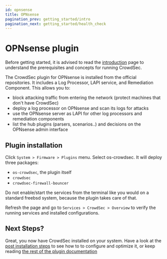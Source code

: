```yaml
---
id: opnsense
title: OPNsense
pagination_prev: getting_started/intro
pagination_next: getting_started/health_check
---
```


# OPNsense plugin

Before getting started, it is advised to read the [introduction](/unversioned/getting_started/introduction.mdx) page to understand the prerequisites and concepts for running CrowdSec.

The CrowdSec plugin for OPNsense is installed from the official repositories.
It includes a Log Processor, LAPI service, and Remediation Component. This allows you
to:

 - block attacking traffic from entering the network (protect machines that don't have CrowdSec)
 - deploy a log processor on OPNsense and scan its logs for attacks
 - use the OPNsense server as LAPI for other log processors and remediation components
 - list the hub plugins (parsers, scenarios..) and decisions on the OPNsense admin interface

## Plugin installation

Click `System > Firmware > Plugins` menu. Select os-crowdsec. It will deploy three packages:

 - `os-crowdsec`, the plugin itself
 - `crowdsec`
 - `crowdsec-firewall-bouncer`

Do not enable/start the services from the terminal like you would on a standard freebsd system, because the plugin takes care of that.

Refresh the page and go to `Services > CrowdSec > Overview` to verify the running services and installed configurations.

## Next Steps?

Great, you now have CrowdSec installed on your system. Have a look at the [post installation steps](/getting_started/next_steps.md) to see how to to configure and optimize it, or keep reading [the rest of the plugin documentation](/docs/next/getting_started/install_crowdsec_opnsense)
